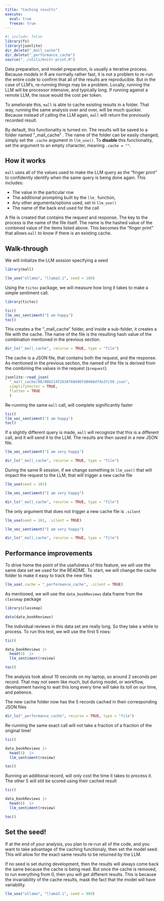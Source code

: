 ```yaml
---
title: "Caching results"
execute:
  eval: true
  freeze: true
---
```


```r
#| include: false
library(fs)
library(jsonlite)
dir_delete("_mall_cache")
dir_delete("_performance_cache")
source("../utils/knitr-print.R")
```

Data preparation, and model preparation, is usually a iterative process. Because
models in R are normally rather fast,   it is not a problem to re-run the
entire code to confirm that all of the results are reproducible. But in
the case of LLM's, re-running things may be a problem. Locally, running the 
LLM will be processor intensive, and typically long. If running against a remote
LLM, the issue would the cost per token. 

To ameliorate this, `mall` is able to cache existing results in a folder. That way, 
running the same analysis over and over, will be much quicker. Because instead of
calling the LLM again, `mall` will return the previously recorded result. 

By default, this functionality is turned on. The results will be saved to a folder
named "_mall_cache" . The name of the folder can be easily changed, simply set
the `.cache` argument in `llm_use()`. To **disable** this functionality, set
the argument to an empty character, meaning `.cache = ""`.

## How it works

`mall` uses all of the values used to make the LLM query as the "finger print"
to confidently identify when the same query is being done again. This includes:

- The value in the particular row
- The additional prompting built by the `llm_` function,
- Any other arguments/options used, set in `llm_use()`
- The name of the back end used for the call

A file is created that contains the request and response. The key to the process
is the name of the file itself. The name is the hashed value of the combined
value of the items listed above. This becomes the "finger print" that allows 
`mall` to know if there is an existing cache. 

## Walk-through 

We will initialize the LLM session specifying a seed

```r
library(mall)

llm_use("ollama", "llama3.1", seed = 100)
```

Using the `tictoc` package, we will measure how long it takes to make a simple
sentiment call. 

```r
library(tictoc)

tic()
llm_vec_sentiment("I am happy")
toc()
```

This creates a the "_mall_cache" folder, and inside a sub-folder, it creates a 
file with the cache. The name of the file is the resulting hash value of the
combination mentioned in the previous section. 

```r
dir_ls("_mall_cache", recurse = TRUE, type = "file")
```

The cache is a JSON file, that contains both the request, and the response. As
mentioned in the previous section, the named of the file is derived from the
combining the values in the request (`$request`).

```r
jsonlite::read_json(
  "_mall_cache/08/086214f2638f60496fd0468d7de37c59.json", 
  simplifyVector = TRUE, 
  flatten = TRUE
  )
```

Re-running the same `mall` call, will complete significantly faster

```r
tic()
llm_vec_sentiment("I am happy")
toc()
```

If a slightly different query is made, `mall` will recognize that this is a
different call, and it will send it to the LLM. The results are then saved in a 
new JSON file. 

```r
llm_vec_sentiment("I am very happy")

dir_ls("_mall_cache", recurse = TRUE, type = "file")
```

During the same R session, if we change something in `llm_use()` that will
impact the request to the LLM, that will trigger a new cache file

```r
llm_use(seed = 101)

llm_vec_sentiment("I am very happy")

dir_ls("_mall_cache", recurse = TRUE, type = "file")
```

The only argument that does not trigger a new cache file is `.silent`

```r
llm_use(seed = 101, .silent = TRUE)

llm_vec_sentiment("I am very happy")

dir_ls("_mall_cache", recurse = TRUE, type = "file")
```

## Performance improvements 

To drive home the point of the usefulness of this feature, we will use the
same data set we used for the README. To start, we will change the cache folder
to make it easy to track the new files

```r
llm_use(.cache = "_performance_cache", .silent = TRUE)
```
As mentioned, we will use the `data_bookReviews` data frame from the `classmap`
package

```r
library(classmap)

data(data_bookReviews)
```

The individual reviews in this data set are really long. So they take a while to
process. To run this test, we will use the first 5 rows: 

```r
tic()

data_bookReviews |>
  head(5)  |> 
  llm_sentiment(review)

toc()
```

The analysis took about 10 seconds on my laptop, so around 2 seconds per record.
That may not seem like much, but during model, or workflow, development having
to wait this long every time will take its toll on our time, and patience.

The new cache folder now has the 5 records cached in their corresponding 
JSON files

```r
dir_ls("_performance_cache", recurse = TRUE, type = "file")
```

Re-running the same exact call will not take a fraction of a fraction of the
original time!

```r
tic()

data_bookReviews |>
  head(5)  |> 
  llm_sentiment(review)

toc()
```

Running an additional record, will only cost the time it takes to process it.
The other 5 will still be scored using their cached result

```r
tic()

data_bookReviews |>
  head(6)  |> 
  llm_sentiment(review)

toc()
```

## Set the seed!

If at the end of your analysis, you plan to re-run all of the code, and you
want to take advantage of the caching functionaly, then set the model seed. This
will allow for the exact same results to be returned by the LLM.

If no seed is set during development, then the results will always come back 
the same because the cache is being read. But once the cache is removed, to run 
everything from 0, then you will get different results. This is because the 
invariability of the cache results, mask the fact that the model will have 
variability. 

```r
llm_use("ollama", "llama3.1", seed = 999)
```


